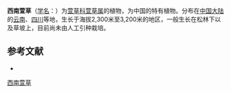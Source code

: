 {{Speciesbox
| name = 西南萱草
| status = 
| status_system = 
| image =
| genus = Hemerocallis
| species = forrestii
| authority = Diels
}}

'''西南萱草'''（[[学名|学名]]：{{lang|la|''Hemerocallis forrestii''}}）为[[萱草科|萱草科]][[萱草属|萱草属]]的植物，为中国的特有植物。分布在[[中国大陆|中国大陆]]的[[云南|云南]]、[[四川|四川]]等地，生长于海拔2,300米至3,200米的地区，一般生长在松林下以及草坡上，目前尚未由人工引种栽培。

== 参考文献 ==
<div class="references-small">
* {{cite web| url =http://www.bioinfo.cn/db05/KmzwSpecies.php?action=view&id=10515| title =西南萱草| work =《中国高等植物数据库全库》| publisher =中国科学院微生物研究所| author =昆明植物研究所| accessdate =2009-02-25| deadurl =yes| archiveurl =https://web.archive.org/web/20160305043117/http://www.bioinfo.cn/db05/KmzwSpecies.php?action=view&id=10515| archivedate =2016-03-05| df =}}
</div>
{{Taxonbar|from=Q14455367}}

[[Category:萱草属|西南萱草]]


{{植物小作品}}